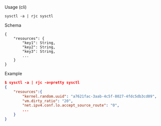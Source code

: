Usage (cli)

```
sysctl -a | rjc sysctl
```

Schema

```
{
    "resources": {
        "key1": String,
        "key2": String,
        "key3": String,
        ...
    }
}
```

Example

```json
$ sysctl -a | rjc -o=pretty sysctl
{
    "resources":{
        "kernel.random.uuid": "a7621fac-3aab-4c5f-8027-4fdc5db3cd09",
        "vm.dirty_ratio": "20",
        "net.ipv4.conf.lo.accept_source_route": "0",
        ...
    }
}
```
